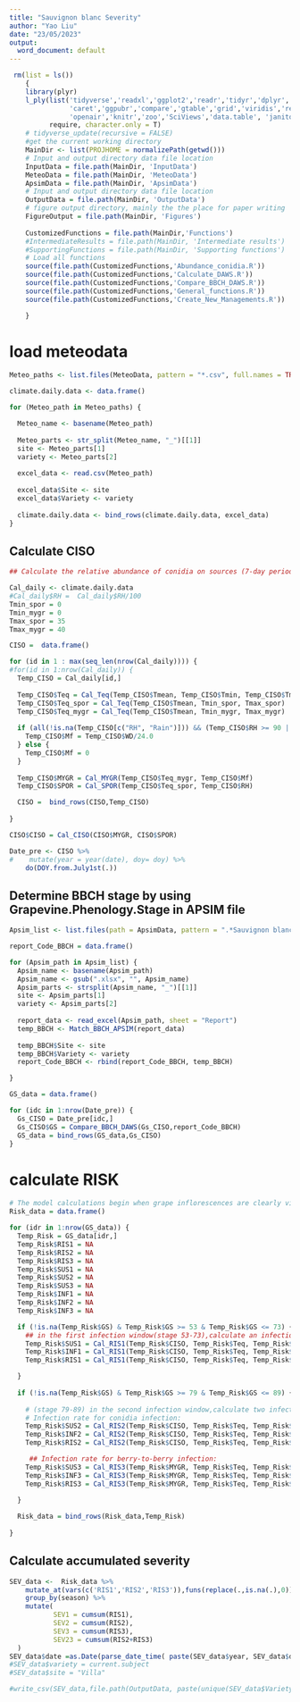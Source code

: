```yaml
---
title: "Sauvignon blanc Severity"
author: "Yao Liu"
date: "23/05/2023"
output:
  word_document: default
---
```


```r
 rm(list = ls())
    {
    library(plyr)
    l_ply(list('tidyverse','readxl','ggplot2','readr','tidyr','dplyr','dbplyr','purrr','broom','ggthemes','plotly','RcppRoll','MASS',
               'caret','ggpubr','compare','gtable','grid','viridis','reshape2','cowplot','lubridate', 'RColorBrewer', 'datacheck',
               'openair','knitr','zoo','SciViews','data.table', 'janitor','RSQLite','ggthemes'),
          require, character.only = T)
    # tidyverse_update(recursive = FALSE) 
    #get the current working directory
    MainDir <- list(PROJHOME = normalizePath(getwd()))
    # Input and output directory data file location
    InputData = file.path(MainDir, 'InputData')
    MeteoData = file.path(MainDir, 'MeteoData')
    ApsimData = file.path(MainDir, 'ApsimData')
    # Input and output directory data file location
    OutputData = file.path(MainDir, 'OutputData')
    # figure output directory, mainly the the place for paper writing 
    FigureOutput = file.path(MainDir, 'Figures')
    
    CustomizedFunctions = file.path(MainDir,'Functions')
    #IntermediateResults = file.path(MainDir, 'Intermediate results')  
    #SupportingFunctions = file.path(MainDir, 'Supporting functions')
    # Load all functions
    source(file.path(CustomizedFunctions,'Abundance_conidia.R'))
    source(file.path(CustomizedFunctions,'Calculate_DAWS.R'))
    source(file.path(CustomizedFunctions,'Compare_BBCH_DAWS.R'))
    source(file.path(CustomizedFunctions,'General_functions.R'))
    source(file.path(CustomizedFunctions,'Create_New_Managements.R'))

    } 
```

# load meteodata
```r
Meteo_paths <- list.files(MeteoData, pattern = "*.csv", full.names = TRUE)

climate.daily.data <- data.frame()

for (Meteo_path in Meteo_paths) {

  Meteo_name <- basename(Meteo_path)
 
  Meteo_parts <- str_split(Meteo_name, "_")[[1]]
  site <- Meteo_parts[1]
  variety <- Meteo_parts[2]
  
  excel_data <- read.csv(Meteo_path)
  
  excel_data$Site <- site
  excel_data$Variety <- variety
  
  climate.daily.data <- bind_rows(climate.daily.data, excel_data)
}


```


## Calculate CISO

```r
## Calculate the relative abundance of conidia on sources (7-day period)

Cal_daily <- climate.daily.data
#Cal_daily$RH =  Cal_daily$RH/100 
Tmin_spor = 0
Tmin_mygr = 0
Tmax_spor = 35
Tmax_mygr = 40 

CISO =  data.frame()

for (id in 1 : max(seq_len(nrow(Cal_daily)))) {
#for(id in 1:nrow(Cal_daily)) {
  Temp_CISO = Cal_daily[id,]
  
  Temp_CISO$Teq = Cal_Teq(Temp_CISO$Tmean, Temp_CISO$Tmin, Temp_CISO$Tmax)
  Temp_CISO$Teq_spor = Cal_Teq(Temp_CISO$Tmean, Tmin_spor, Tmax_spor)
  Temp_CISO$Teq_mygr = Cal_Teq(Temp_CISO$Tmean, Tmin_mygr, Tmax_mygr)
  
  if (all(!is.na(Temp_CISO[c("RH", "Rain")])) && (Temp_CISO$RH >= 90 | Temp_CISO$Rain >= 0.2)) {
    Temp_CISO$Mf = Temp_CISO$WD/24.0
  } else {
    Temp_CISO$Mf = 0
  } 
  
  Temp_CISO$MYGR = Cal_MYGR(Temp_CISO$Teq_mygr, Temp_CISO$Mf)
  Temp_CISO$SPOR = Cal_SPOR(Temp_CISO$Teq_spor, Temp_CISO$RH)

  CISO =  bind_rows(CISO,Temp_CISO)
  
}

CISO$CISO = Cal_CISO(CISO$MYGR, CISO$SPOR)

Date_pre <- CISO %>%
#    mutate(year = year(date), doy= doy) %>% 
    do(DOY.from.July1st(.))

```

## Determine BBCH stage by using Grapevine.Phenology.Stage in APSIM file

```r
Apsim_list <- list.files(path = ApsimData, pattern = ".*Sauvignon blanc.*\\.xlsx$", full.names = TRUE)

report_Code_BBCH = data.frame()

for (Apsim_path in Apsim_list) {
  Apsim_name <- basename(Apsim_path)
  Apsim_name <- gsub(".xlsx", "", Apsim_name)
  Apsim_parts <- strsplit(Apsim_name, "_")[[1]]
  site <- Apsim_parts[1]
  variety <- Apsim_parts[2]
  
  report_data <- read_excel(Apsim_path, sheet = "Report")
  temp_BBCH <- Match_BBCH_APSIM(report_data)
  
  temp_BBCH$Site <- site
  temp_BBCH$Variety <- variety
  report_Code_BBCH <- rbind(report_Code_BBCH, temp_BBCH)

}

GS_data = data.frame()

for (idc in 1:nrow(Date_pre)) {
  Gs_CISO = Date_pre[idc,]
  Gs_CISO$GS = Compare_BBCH_DAWS(Gs_CISO,report_Code_BBCH)
  GS_data = bind_rows(GS_data,Gs_CISO)
}  

```

# calculate RISK

```r

# The model calculations begin when grape inflorescences are clearly visible and ends when berries are ripe for harvest, with a time step of 1 day.
Risk_data = data.frame()

for (idr in 1:nrow(GS_data)) {
  Temp_Risk = GS_data[idr,]
  Temp_Risk$RIS1 = NA
  Temp_Risk$RIS2 = NA
  Temp_Risk$RIS3 = NA
  Temp_Risk$SUS1 = NA
  Temp_Risk$SUS2 = NA
  Temp_Risk$SUS3 = NA
  Temp_Risk$INF1 = NA
  Temp_Risk$INF2 = NA
  Temp_Risk$INF3 = NA

  if (!is.na(Temp_Risk$GS) & Temp_Risk$GS >= 53 & Temp_Risk$GS <= 73) {
    ## in the first infection window(stage 53-73),calculate an infection rate on inflorescences and young clusters
    Temp_Risk$SUS1 = Cal_RIS1(Temp_Risk$CISO, Temp_Risk$Teq, Temp_Risk$WD, Temp_Risk$GS)[[1]]
    Temp_Risk$INF1 = Cal_RIS1(Temp_Risk$CISO, Temp_Risk$Teq, Temp_Risk$WD, Temp_Risk$GS)[[2]]
    Temp_Risk$RIS1 = Cal_RIS1(Temp_Risk$CISO, Temp_Risk$Teq, Temp_Risk$WD, Temp_Risk$GS)[[3]]

  } 
  
  if (!is.na(Temp_Risk$GS) & Temp_Risk$GS >= 79 & Temp_Risk$GS <= 89) {
    
    # (stage 79-89) in the second infection window,calculate two infection rates on ripening berries: one for conidial infection(INF2) and another for berry-to-berry infection(INF3)
    # Infection rate for conidia infection:
    Temp_Risk$SUS2 = Cal_RIS2(Temp_Risk$CISO, Temp_Risk$Teq, Temp_Risk$WD, Temp_Risk$GS)[[1]]
    Temp_Risk$INF2 = Cal_RIS2(Temp_Risk$CISO, Temp_Risk$Teq, Temp_Risk$WD, Temp_Risk$GS)[[2]]
    Temp_Risk$RIS2 = Cal_RIS2(Temp_Risk$CISO, Temp_Risk$Teq, Temp_Risk$WD, Temp_Risk$GS)[[3]]

     ## Infection rate for berry-to-berry infection:
    Temp_Risk$SUS3 = Cal_RIS3(Temp_Risk$MYGR, Temp_Risk$Teq, Temp_Risk$RH, Temp_Risk$GS)[[1]]
    Temp_Risk$INF3 = Cal_RIS3(Temp_Risk$MYGR, Temp_Risk$Teq, Temp_Risk$RH, Temp_Risk$GS)[[2]]
    Temp_Risk$RIS3 = Cal_RIS3(Temp_Risk$MYGR, Temp_Risk$Teq, Temp_Risk$RH, Temp_Risk$GS)[[3]]

  } 
  
  Risk_data = bind_rows(Risk_data,Temp_Risk)
  
}
```

## Calculate accumulated severity

```r

SEV_data <-  Risk_data %>%
    mutate_at(vars(c('RIS1','RIS2','RIS3')),funs(replace(.,is.na(.),0))) %>%
    group_by(season) %>%
    mutate(
           SEV1 = cumsum(RIS1),
           SEV2 = cumsum(RIS2),
           SEV3 = cumsum(RIS3),
           SEV23 = cumsum(RIS2+RIS3)
  )
SEV_data$date =as.Date(parse_date_time( paste(SEV_data$year, SEV_data$doy), orders = "yj"))
#SEV_data$variety = current.subject
#SEV_data$site = "Villa" 

#write_csv(SEV_data,file.path(OutputData, paste(unique(SEV_data$Variety), '.csv',sep = '')))

```
